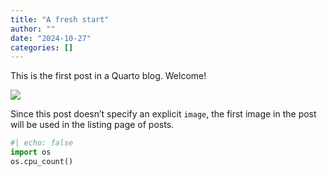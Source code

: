 ```yaml
---
title: "A fresh start"
author: ""
date: "2024-10-27"
categories: []
---
```


This is the first post in a Quarto blog. Welcome!

![](thumbnail.jpg)

Since this post doesn't specify an explicit `image`, the first image in the post will be used in the listing page of posts.



```python
#| echo: false
import os
os.cpu_count()
```